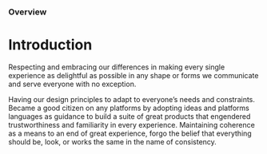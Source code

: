 
<Meta title="Overview/Introduction" />

### Overview

# Introduction

Respecting and embracing our differences in making every single experience as delightful as possible in any shape or forms we communicate and serve everyone with no exception.

Having our design principles to adapt to everyone’s needs and constraints. Became a good citizen on any platforms by adopting ideas and platforms languages as guidance to build a suite of great products that engendered trustworthiness and familiarity in every experience. Maintaining coherence as a means to an end of great experience, forgo the belief that everything should be, look, or works the same in the name of consistency.
